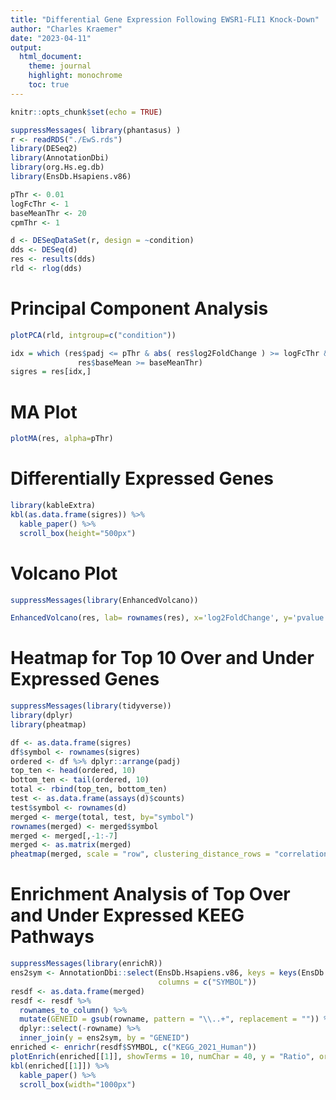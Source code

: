 ```yaml
---
title: "Differential Gene Expression Following EWSR1-FLI1 Knock-Down"
author: "Charles Kraemer"
date: "2023-04-11"
output:
  html_document:
    theme: journal
    highlight: monochrome
    toc: true
---
```


```r
knitr::opts_chunk$set(echo = TRUE)
```

```r
suppressMessages( library(phantasus) )
r <- readRDS("./EwS.rds")
library(DESeq2)
library(AnnotationDbi)
library(org.Hs.eg.db)
library(EnsDb.Hsapiens.v86)

pThr <- 0.01
logFcThr <- 1
baseMeanThr <- 20
cpmThr <- 1

d <- DESeqDataSet(r, design = ~condition)
dds <- DESeq(d)
res <- results(dds)
rld <- rlog(dds)
```

# Principal Component Analysis

```r
plotPCA(rld, intgroup=c("condition"))
```

```r
idx = which (res$padj <= pThr & abs( res$log2FoldChange ) >= logFcThr &
               res$baseMean >= baseMeanThr)
sigres = res[idx,]
```

# MA Plot

```r
plotMA(res, alpha=pThr)
```

# Differentially Expressed Genes

```r
library(kableExtra)
kbl(as.data.frame(sigres)) %>%
  kable_paper() %>%
  scroll_box(height="500px")
```
# Volcano Plot
```r
suppressMessages(library(EnhancedVolcano))

EnhancedVolcano(res, lab= rownames(res), x='log2FoldChange', y='pvalue')
```

# Heatmap for Top 10 Over and Under Expressed Genes

```r
suppressMessages(library(tidyverse))
library(dplyr)
library(pheatmap)

df <- as.data.frame(sigres)
df$symbol <- rownames(sigres)
ordered <- df %>% dplyr::arrange(padj)
top_ten <- head(ordered, 10)
bottom_ten <- tail(ordered, 10)
total <- rbind(top_ten, bottom_ten)
test <- as.data.frame(assays(d)$counts)
test$symbol <- rownames(d)
merged <- merge(total, test, by="symbol")
rownames(merged) <- merged$symbol
merged <- merged[,-1:-7]
merged <- as.matrix(merged)
pheatmap(merged, scale = "row", clustering_distance_rows = "correlation", main="Top 20 Differentially Expressed genes")
```

# Enrichment Analysis of Top Over and Under Expressed KEEG Pathways

```r
suppressMessages(library(enrichR))
ens2sym <- AnnotationDbi::select(EnsDb.Hsapiens.v86, keys = keys(EnsDb.Hsapiens.v86),
                                 columns = c("SYMBOL"))
resdf <- as.data.frame(merged)
resdf <- resdf %>%
  rownames_to_column() %>%
  mutate(GENEID = gsub(rowname, pattern = "\\..+", replacement = "")) %>%
  dplyr::select(-rowname) %>%
  inner_join(y = ens2sym, by = "GENEID")
enriched <- enrichr(resdf$SYMBOL, c("KEGG_2021_Human"))
plotEnrich(enriched[[1]], showTerms = 10, numChar = 40, y = "Ratio", orderBy = "P.value")
kbl(enriched[[1]]) %>%
  kable_paper() %>%
  scroll_box(width="1000px")
```